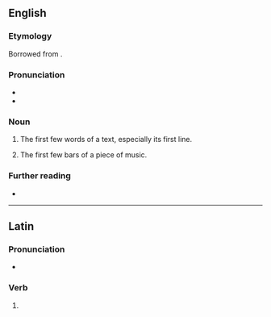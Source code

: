 ==English==

===Etymology===
{{root|en|ine-pro|*keh₂p-}}
Borrowed from {{bor|en|la|incipit||it begins}}.

===Pronunciation===
* {{IPA|en|/ˈɪnsɪpɪt/}}
* {{audio|en|LL-Q1860 (eng)-I learned some phrases-incipit.wav|Audio (UK)}}

===Noun===
{{en-noun}}

# The first few words of a text, especially its first line.
# {{lb|en|music}} The first few bars of a piece of music.

===Further reading===
* {{pedia}}

----

==Latin==

===Pronunciation===
* {{la-IPA}}

===Verb===
{{la-verb-form|incipit}}

# {{inflection of|la|incipiō||3|s|pres|actv|indc}}